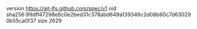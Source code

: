 version https://git-lfs.github.com/spec/v1
oid sha256:99dff47298e6c0e2bed31c378abd649a139346c2d08b60c7d630290b55ca0f37
size 2629
